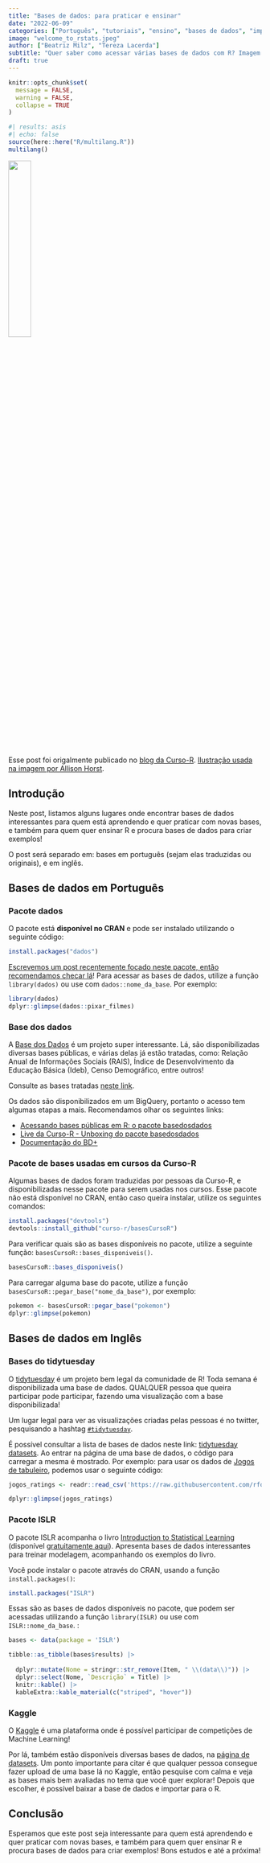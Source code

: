 ```yaml
---
title: "Bases de dados: para praticar e ensinar"
date: "2022-06-09"
categories: ["Português", "tutoriais", "ensino", "bases de dados", "importação"]
image: "welcome_to_rstats.jpeg"
author: ["Beatriz Milz", "Tereza Lacerda"]
subtitle: "Quer saber como acessar várias bases de dados com R? Imagem: por Allison Horst."
draft: true
---
```


```r
knitr::opts_chunk$set(
  message = FALSE, 
  warning = FALSE, 
  collapse = TRUE
)
```

```r
#| results: asis
#| echo: false
source(here::here("R/multilang.R"))
multilang()
```

::: callout-tip
![](welcome_to_rstats.jpeg){fig-align="center" width="30%"}

Esse post foi origalmente publicado no [blog da Curso-R](https://blog.curso-r.com/).
[Ilustração usada na imagem por Allison Horst](https://twitter.com/allison_horst).
:::

## Introdução

Neste post, listamos alguns lugares onde encontrar bases de dados interessantes para quem está aprendendo e quer praticar com novas bases, e também para quem quer ensinar R e procura bases de dados para criar exemplos!

O post será separado em: bases em português (sejam elas traduzidas ou originais), e em inglês.

## Bases de dados em Português

### Pacote dados

O pacote está **disponível no CRAN** e pode ser instalado utilizando o seguinte código:

``` r
install.packages("dados")
```

[Escrevemos um post recentemente focado neste pacote, então recomendamos checar lá](https://blog.curso-r.com/posts/2022-04-06-pacote-dados/)!
Para acessar as bases de dados, utilize a função `library(dados)` ou use com `dados::nome_da_base`.
Por exemplo:

```r
library(dados)
dplyr::glimpse(dados::pixar_filmes)
```

### Base dos dados

A [Base dos Dados](https://staging.basedosdados.org/) é um projeto super interessante.
Lá, são disponibilizadas diversas bases públicas, e várias delas já estão tratadas, como: Relação Anual de Informações Sociais (RAIS), Índice de Desenvolvimento da Educação Básica (Ideb), Censo Demográfico, entre outros!

Consulte as bases tratadas [neste link](https://staging.basedosdados.org/dataset?resource_type=bdm_table&order_by=score).

Os dados são disponibilizados em um BigQuery, portanto o acesso tem algumas etapas a mais.
Recomendamos olhar os seguintes links:

-   [Acessando bases públicas em R: o pacote basedosdados](https://blog.curso-r.com/posts/2021-05-28-basedosdados/)
-   [Live da Curso-R - Unboxing do pacote basedosdados](https://www.youtube.com/watch?v=8D4jK-YCxLU&t=2688s)
-   [Documentação do BD+](https://basedosdados.github.io/mais/)

### Pacote de bases usadas em cursos da Curso-R

Algumas bases de dados foram traduzidas por pessoas da Curso-R, e disponibilizadas nesse pacote para serem usadas nos cursos.
Esse pacote não está disponível no CRAN, então caso queira instalar, utilize os seguintes comandos:

``` r
install.packages("devtools")
devtools::install_github("curso-r/basesCursoR")
```

Para verificar quais são as bases disponíveis no pacote, utilize a seguinte função: `basesCursoR::bases_disponiveis()`.

```r
basesCursoR::bases_disponiveis()
```

Para carregar alguma base do pacote, utilize a função `basesCursoR::pegar_base("nome_da_base")`, por exemplo:

```r
pokemon <- basesCursoR::pegar_base("pokemon")
dplyr::glimpse(pokemon)
```

## Bases de dados em Inglês

### Bases do tidytuesday

O [tidytuesday](https://github.com/rfordatascience/tidytuesday) é um projeto bem legal da comunidade de R!
Toda semana é disponibilizada uma base de dados.
QUALQUER pessoa que queira participar pode participar, fazendo uma visualização com a base disponibilizada!

Um lugar legal para ver as visualizações criadas pelas pessoas é no twitter, pesquisando a hashtag [`#tidytuesday`](https://twitter.com/search?q=tidytuesday&src=typed_query).

É possível consultar a lista de bases de dados neste link: [tidytuesday datasets](https://github.com/rfordatascience/tidytuesday#datasets).
Ao entrar na página de uma base de dados, o código para carregar a mesma é mostrado.
Por exemplo: para usar os dados de [Jogos de tabuleiro](https://github.com/rfordatascience/tidytuesday/blob/master/data/2022/2022-01-25/readme.md), podemos usar o seguinte código:

```r
jogos_ratings <- readr::read_csv('https://raw.githubusercontent.com/rfordatascience/tidytuesday/master/data/2022/2022-01-25/ratings.csv')

dplyr::glimpse(jogos_ratings)
```

### Pacote ISLR

O pacote ISLR acompanha o livro [Introduction to Statistical Learning](https://www.statlearning.com/) (disponível [gratuitamente aqui](https://hastie.su.domains/ISLR2/ISLRv2_website.pdf)).
Apresenta bases de dados interessantes para treinar modelagem, acompanhando os exemplos do livro.

Você pode instalar o pacote através do CRAN, usando a função `install.packages()`:

``` r
install.packages("ISLR")
```

Essas são as bases de dados disponíveis no pacote, que podem ser acessadas utilizando a função `library(ISLR)` ou use com `ISLR::nome_da_base`.
:

```r
bases <- data(package = 'ISLR')

tibble::as_tibble(bases$results) |>
  
  dplyr::mutate(Nome = stringr::str_remove(Item, " \\(data\\)")) |>
  dplyr::select(Nome, `Descrição` = Title) |>
  knitr::kable() |>
  kableExtra::kable_material(c("striped", "hover"))
```

### Kaggle

O [Kaggle](https://www.kaggle.com/) é uma plataforma onde é possível participar de competições de Machine Learning!

Por lá, também estão disponíveis diversas bases de dados, na [página de datasets](https://www.kaggle.com/datasets).
Um ponto importante para citar é que qualquer pessoa consegue fazer upload de uma base lá no Kaggle, então pesquise com calma e veja as bases mais bem avaliadas no tema que você quer explorar!
Depois que escolher, é possível baixar a base de dados e importar para o R.

## Conclusão

Esperamos que este post seja interessante para quem está aprendendo e quer praticar com novas bases, e também para quem quer ensinar R e procura bases de dados para criar exemplos!
Bons estudos e até a próxima!
